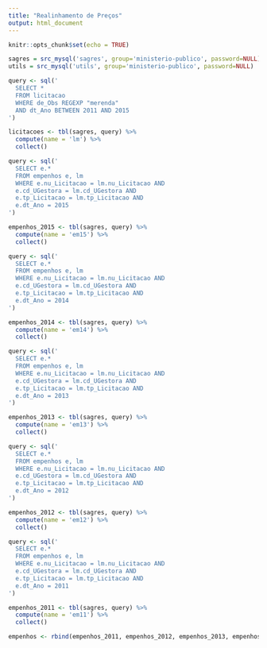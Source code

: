 ```yaml
---
title: "Realinhamento de Preços"
output: html_document
---
```


```r
knitr::opts_chunk$set(echo = TRUE)
```

```r

sagres = src_mysql('sagres', group='ministerio-publico', password=NULL)
utils = src_mysql('utils', group='ministerio-publico', password=NULL)

query <- sql('
  SELECT *
  FROM licitacao
  WHERE de_Obs REGEXP "merenda"
  AND dt_Ano BETWEEN 2011 AND 2015
')

licitacoes <- tbl(sagres, query) %>%
  compute(name = 'lm') %>%
  collect()

query <- sql('
  SELECT e.*
  FROM empenhos e, lm
  WHERE e.nu_Licitacao = lm.nu_Licitacao AND
  e.cd_UGestora = lm.cd_UGestora AND
  e.tp_Licitacao = lm.tp_Licitacao AND 
  e.dt_Ano = 2015
')

empenhos_2015 <- tbl(sagres, query) %>%
  compute(name = 'em15') %>%
  collect()

query <- sql('
  SELECT e.*
  FROM empenhos e, lm
  WHERE e.nu_Licitacao = lm.nu_Licitacao AND
  e.cd_UGestora = lm.cd_UGestora AND
  e.tp_Licitacao = lm.tp_Licitacao AND 
  e.dt_Ano = 2014
')

empenhos_2014 <- tbl(sagres, query) %>%
  compute(name = 'em14') %>%
  collect()

query <- sql('
  SELECT e.*
  FROM empenhos e, lm
  WHERE e.nu_Licitacao = lm.nu_Licitacao AND
  e.cd_UGestora = lm.cd_UGestora AND
  e.tp_Licitacao = lm.tp_Licitacao AND 
  e.dt_Ano = 2013
')

empenhos_2013 <- tbl(sagres, query) %>%
  compute(name = 'em13') %>%
  collect()

query <- sql('
  SELECT e.*
  FROM empenhos e, lm
  WHERE e.nu_Licitacao = lm.nu_Licitacao AND
  e.cd_UGestora = lm.cd_UGestora AND
  e.tp_Licitacao = lm.tp_Licitacao AND 
  e.dt_Ano = 2012
')

empenhos_2012 <- tbl(sagres, query) %>%
  compute(name = 'em12') %>%
  collect()

query <- sql('
  SELECT e.*
  FROM empenhos e, lm
  WHERE e.nu_Licitacao = lm.nu_Licitacao AND
  e.cd_UGestora = lm.cd_UGestora AND
  e.tp_Licitacao = lm.tp_Licitacao AND 
  e.dt_Ano = 2011
')

empenhos_2011 <- tbl(sagres, query) %>%
  compute(name = 'em11') %>%
  collect()

empenhos <- rbind(empenhos_2011, empenhos_2012, empenhos_2013, empenhos_2014, empenhos_2015)

```

